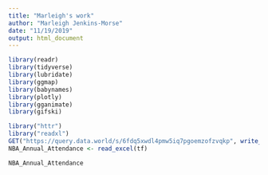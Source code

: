 ```yaml
---
title: "Marleigh's work"
author: "Marleigh Jenkins-Morse"
date: "11/19/2019"
output: html_document
---
```


```r
library(readr)
library(tidyverse)
library(lubridate)
library(ggmap)
library(babynames)
library(plotly)
library(gganimate) 
library(gifski) 
```

```r
library("httr")
library("readxl")
GET("https://query.data.world/s/6fdq5xwdl4pmw5iq7pgoemzofzvqkp", write_disk(tf <- tempfile(fileext = ".xlsx")))
NBA_Annual_Attendance <- read_excel(tf)
```

```r
NBA_Annual_Attendance 
```

